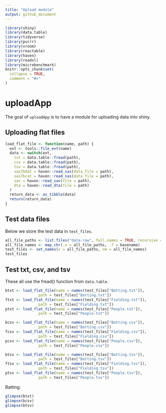 ```yaml
---
title: "Upload module"
output: github_document
---
```


<!-- README.md is generated from README.Rmd. Please edit that file -->

```r
library(shiny)
library(data.table)
library(tidyverse)
library(purrr)
library(vroom)
library(reactable)
library(haven)
library(readxl)
library(microbenchmark)
knitr::opts_chunk$set(
  collapse = TRUE,
  comment = "#>"
)
```

# uploadApp

<!-- badges: start -->
<!-- badges: end -->

The goal of `uploadApp` is to have a module for uploading data into shiny. 

## Uploading flat files

```r
load_flat_file <- function(name, path) {
  ext <- tools::file_ext(name)
  data <- switch(ext,
    txt = data.table::fread(path),
    csv = data.table::fread(path),
    tsv = data.table::fread(path),
    sas7bdat = haven::read_sas(data_file = path),
    sas7bcat = haven::read_sas(data_file = path),
    sav = haven::read_sav(file = path),
    dta = haven::read_dta(file = path)
  )
  return_data <- as_tibble(data)
  return(return_data)
}
```

## Test data files

Below we store the test data in `test_files`. 

```r
all_file_paths <- list.files("data-raw", full.names = TRUE, recursive = TRUE)
all_file_names <- map_chr(.x = all_file_paths, .f = basename)
test_files <- set_names(x = all_file_paths, nm = all_file_names)
test_files
```

## Test txt, csv, and tsv

These all use the fread() function from `data.table`. 

```r
btxt <- load_flat_file(name = names(test_files["Batting.txt"]), 
               path = test_files["Batting.txt"])
ftxt <- load_flat_file(name = names(test_files["Fielding.txt"]), 
               path = test_files["Fielding.txt"])
ptxt <- load_flat_file(name = names(test_files["People.txt"]), 
               path = test_files["People.txt"])
```

```r
bcsv <- load_flat_file(name = names(test_files["Batting.csv"]), 
               path = test_files["Batting.csv"])
fcsv <- load_flat_file(name = names(test_files["Fielding.csv"]), 
               path = test_files["Fielding.csv"])
pcsv <- load_flat_file(name = names(test_files["People.csv"]), 
               path = test_files["People.csv"])
```

```r
btsv <- load_flat_file(name = names(test_files["Batting.tsv"]), 
               path = test_files["Batting.tsv"])
ftsv <- load_flat_file(name = names(test_files["Fielding.tsv"]), 
               path = test_files["Fielding.tsv"])
ptsv <- load_flat_file(name = names(test_files["People.tsv"]), 
               path = test_files["People.tsv"])
```

Batting: 

```r
glimpse(btxt)
glimpse(bcsv)
glimpse(btsv)
```

